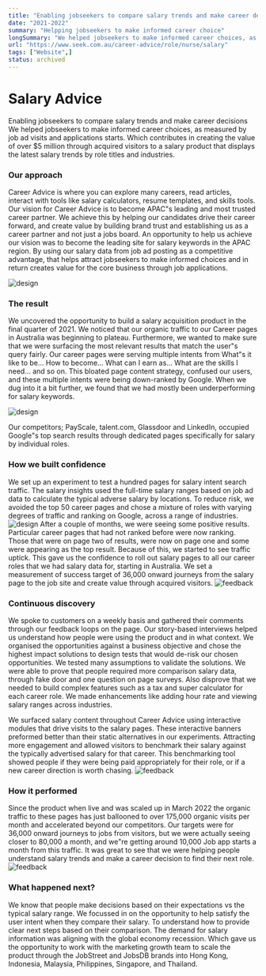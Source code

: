 ```yaml
---
title: "Enabling jobseekers to compare salary trends and make career decisions"
date: "2021-2022"
summary: "Helpping jobseekers to make informed career choice"
longSummary: "We helped jobseekers to make informed career choices, as measured by job ad visits and applications starts. Increating the value of over $5 million through acquired visitors to the latest salary trends by role titles and industries."
url: "https://www.seek.com.au/career-advice/role/nurse/salary"
tags: ["Website",]
status: archived
---
```



# Salary Advice
Enabling jobseekers to compare salary trends and make career decisions
We helped jobseekers to make informed career choices, as measured by job ad visits and applications starts. Which contributes in creating the value of over $5 million through acquired visitors to a salary product that displays the latest salary trends by role titles and industries. 

<LinkPreview
  title="Nurse salary"
  imageUrl="/projects/seek-salary/mental-health-nurse-module.jpg"
  description="Discover the salary range for Nurse roles to make an informed choice about your career."
  link="https://www.seek.com.au/career-advice/role/nurse/salary"
/>


### Our approach
Career Advice is where you can explore many careers, read articles, interact with tools like salary calculators, resume templates, and skills tools. Our vision for Career Advice is to become APAC"s leading and most trusted career partner. We achieve this by helping our candidates drive their career forward, and create value by building brand trust and establishing us as a career partner and not just a jobs board. An opportunity to help us achieve our vision was to become the leading site for salary keywords in the APAC region. By using our salary data from job ad posting as a competitive advantage, that helps attract jobseekers to make informed choices and in return creates value for the core business through job applications.

<Image
  src="/projects/seek-salary/hand.jpg"
  alt="design"
  width={1458}
  height={761}
  contained
  size="lg"
/>

### The result
We uncovered the opportunity to build a salary acquisition product in the final quarter of 2021. We noticed that our organic traffic to our Career pages in Australia was beginning to plateau. Furthermore, we wanted to make sure that we were surfacing the most relevant results that match the user"s query fairly. Our career pages were serving multiple intents from What"s it like to be… How to become… What can I earn as… What are the skills I need… and so on. This bloated page content strategy, confused our users, and these multiple intents were being down-ranked by Google. When we dug into it a bit further, we found that we had mostly been underperforming for salary keywords.

<Image
  src="/projects/seek-salary/competitor-organic-traffic.jpg"
  alt="design"
  width={1458}
  height={761}
  contained
/>


Our competitors; PayScale, talent.com, Glassdoor and LinkedIn, occupied Google"s top search results through dedicated pages specifically for salary by individual roles.

### How we built confidence
We set up an experiment to test a hundred pages for salary intent search traffic. The salary insights used the full-time salary ranges based on job ad data to calculate the typical adverse salary by locations. To reduce risk, we avoided the top 50 career pages and chose a mixture of roles with varying degrees of traffic and ranking on Google, across a range of industries.
<Image
  src="/projects/seek-salary/salary.jpg"
  alt="design"
  width={1458}
  height={761}
  contained
/>
After a couple of months, we were seeing some positive results. Particular career pages that had not ranked before were now ranking. Those that were on page two of results, were now on page one and some were appearing as the top result. Because of this, we started to see traffic uptick. This gave us the confidence to roll out salary pages to all our career roles that we had salary data for, starting in Australia. We set a measurement of success target of 36,000 onward journeys from the salary page to the job site and create value through acquired visitors.
<Image
  src="/projects/seek-salary/salary-feedback.jpg"
  alt="feedback"
  width={1458}
  height={761}
  contained
/>
### Continuous discovery
We spoke to customers on a weekly basis and gathered their comments through our feedback loops on the page. Our story-based interviews helped us understand how people were using the product and in what context. We organised the opportunities against a business objective and chose the highest impact solutions to design tests that would de-risk our chosen opportunities. We tested many assumptions to validate the solutions. We were able to prove that people required more comparison salary data, through fake door and one question on page surveys. Also disprove that we needed to build complex features such as a tax and super calculator for each career role. We made enhancements like adding hour rate and viewing salary ranges across industries.

We surfaced salary content throughout Career Advice using interactive modules that drive visits to the salary pages. These interactive banners preformed better than their static alternatives in our experiments. Attracting more engagement and allowed visitors to benchmark their salary against the typically advertised salary for that career. This benchmarking tool showed people if they were being paid appropriately for their role, or if a new career direction is worth chasing.
<Image
  src="/projects/seek-salary/performance.jpg"
  alt="feedback"
  width={1458}
  height={761}
  contained
/>
### How it performed
Since the product when live and was scaled up in March 2022 the organic traffic to these pages has just ballooned to over 175,000 organic visits per month and accelerated beyond our competitors. Our targets were for 36,000 onward journeys to jobs from visitors, but we were actually seeing closer to 80,000 a month, and we"re getting around 10,000 Job app starts a month from this traffic. It was great to see that we were helping people understand salary trends and make a career decision to find their next role.
<Image
  src="/projects/seek-salary/salary-push.jpg"
  alt="feedback"
  width={1458}
  height={761}
  contained
/>
### What happened next?
We know that people make decisions based on their expectations vs the typical salary range. We focussed in on the opportunity to help satisfy the user intent when they compare their salary. To understand how to provide clear next steps based on their comparison. The demand for salary information was aligning with the global economy recession. Which gave us the opportunity to work with the marketing growth team to scale the product through the JobStreet and JobsDB brands into Hong Kong, Indonesia, Malaysia, Philippines, Singapore, and Thailand.